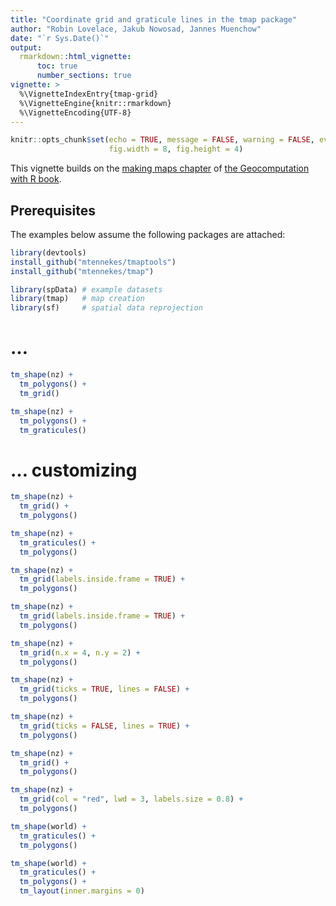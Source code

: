 ```yaml
---
title: "Coordinate grid and graticule lines in the tmap package"
author: "Robin Lovelace, Jakub Nowosad, Jannes Muenchow"
date: "`r Sys.Date()`"
output: 
  rmarkdown::html_vignette:
      toc: true
      number_sections: true
vignette: >
  %\VignetteIndexEntry{tmap-grid}
  %\VignetteEngine{knitr::rmarkdown}
  %\VignetteEncoding{UTF-8}
---
```


```r
knitr::opts_chunk$set(echo = TRUE, message = FALSE, warning = FALSE, eval = FALSE,
                      fig.width = 8, fig.height = 4)
```

This vignette builds on the [making maps chapter](https://geocompr.robinlovelace.net/adv-map.html) of [the Geocomputation with R book](https://geocompr.github.io/).
<!-- Its goal is to demonstrate all possible map styles available in the **tmap** package. -->

## Prerequisites {-}

The examples below assume the following packages are attached:

```r
library(devtools)
install_github("mtennekes/tmaptools")
install_github("mtennekes/tmap")
```

```r
library(spData) # example datasets
library(tmap)   # map creation
library(sf)     # spatial data reprojection
```

# ...

<!-- two default ways -->

```r
tm_shape(nz) + 
  tm_polygons() +
  tm_grid()
```

```r
tm_shape(nz) + 
  tm_polygons() +
  tm_graticules()
```

# ... customizing

```r
tm_shape(nz) +
  tm_grid() + 
  tm_polygons()
```

```r
tm_shape(nz) +
  tm_graticules() + 
  tm_polygons()
```

```r
tm_shape(nz) +
  tm_grid(labels.inside.frame = TRUE) + 
  tm_polygons()
```

```r
tm_shape(nz) +
  tm_grid(labels.inside.frame = TRUE) + 
  tm_polygons()
```

```r
tm_shape(nz) +
  tm_grid(n.x = 4, n.y = 2) + 
  tm_polygons()
```

```r
tm_shape(nz) +
  tm_grid(ticks = TRUE, lines = FALSE) +
  tm_polygons()
```

```r
tm_shape(nz) +
  tm_grid(ticks = FALSE, lines = TRUE) +
  tm_polygons()
```

```r
tm_shape(nz) +
  tm_grid() +
  tm_polygons()
```

```r
tm_shape(nz) +
  tm_grid(col = "red", lwd = 3, labels.size = 0.8) +
  tm_polygons()
```

```r
tm_shape(world) + 
  tm_graticules() + 
  tm_polygons()
```

```r
tm_shape(world) + 
  tm_graticules() + 
  tm_polygons() +
  tm_layout(inner.margins = 0)
```

